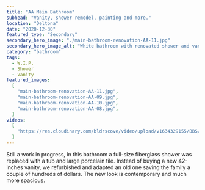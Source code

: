 ```yaml
---
title: "AA Main Bathroom"
subhead: "Vanity, shower remodel, painting and more."
location: "Deltona"
date: "2020-12-30"
featured_type: "Secondary"
secondary_hero_image: "./main-bathroom-renovation-AA-11.jpg"
secondary_hero_image_alt: "White bathroom with renovated shower and vanity"
category: "bathroom"
tags:
  - W.I.P.
  - Shower
  - Vanity
featured_images:
  [
    "main-bathroom-renovation-AA-11.jpg",
    "main-bathroom-renovation-AA-09.jpg",
    "main-bathroom-renovation-AA-10.jpg",
    "main-bathroom-renovation-AA-08.jpg",
  ]
videos:
  [
    "https://res.cloudinary.com/bldrscove/video/upload/v1634329155/BBS/Website-Assets/aa-main-bathroom-overview_t8ba1k.mp4",
  ]
---
```


Still a work in progress, in this bathroom a full-size fiberglass shower was replaced with a tub and large porcelain tile. Instead of buying a new 42-inches vanity, we refurbished and adapted an old one saving the family a couple of hundreds of dollars. The new look is contemporary and much more spacious.
